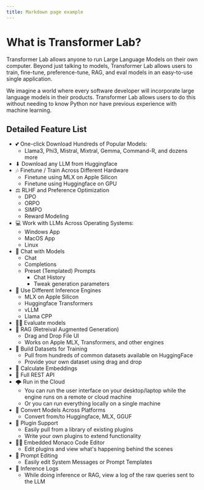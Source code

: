 ```yaml
---
title: Markdown page example
---
```


# What is Transformer Lab?

Transformer Lab allows anyone to run Large Language Models on their own computer. Beyond just talking to models, Transformer Lab allows users to train, fine-tune, preference-tune, RAG, and eval models in an easy-to-use single application.

We imagine a world where every software developer will incorporate large language models in their products. Transformer Lab allows users to do this without needing to know Python nor have previous experience with machine learning.

## Detailed Feature List

- 💕 One-click Download Hundreds of Popular Models:
  - Llama3, Phi3, Mistral, Mixtral, Gemma, Command-R, and dozens more
- ⬇ Download any LLM from Huggingface
- 🎶 Finetune / Train Across Different Hardware
  - Finetune using MLX on Apple Silicon
  - Finetune using Huggingface on GPU
- ⚖️ RLHF and Preference Optimization
  - DPO
  - ORPO
  - SIMPO
  - Reward Modeling
- 💻 Work with LLMs Across Operating Systems:
  - Windows App
  - MacOS App
  - Linux
- 💬 Chat with Models
  - Chat
  - Completions
  - Preset (Templated) Prompts
    - Chat History
    - Tweak generation parameters
- 🚂 Use Different Inference Engines
  - MLX on Apple Silicon
  - Huggingface Transformers
  - vLLM
  - Llama CPP
- 🧑‍🎓 Evaluate models
- 📖 RAG (Retreival Augmented Generation)
  - Drag and Drop File UI
  - Works on Apple MLX, Transformers, and other engines
- 📓 Build Datasets for Training
  - Pull from hundreds of common datasets available on HuggingFace
  - Provide your own dataset using drag and drop
- 🔢 Calculate Embeddings
- 💁 Full REST API
- 🌩 Run in the Cloud
  - You can run the user interface on your desktop/laptop while the engine runs on a remote or cloud machine
  - Or you can run everything locally on a single machine
- 🔀 Convert Models Across Platforms
  - Convert from/to Huggingface, MLX, GGUF
- 🔌 Plugin Support
  - Easily pull from a library of existing plugins
  - Write your own plugins to extend functionality
- 🧑‍💻 Embedded Monaco Code Editor
  - Edit plugins and view what's happening behind the scenes
- 📝 Prompt Editing
  - Easily edit System Messages or Prompt Templates
- 📜 Inference Logs
  - While doing inference or RAG, view a log of the raw queries sent to the LLM
